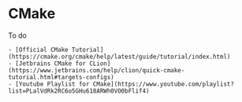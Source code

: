 
# CMake

<Callout type="todo">
    To do

    - [Official CMake Tutorial](https://cmake.org/cmake/help/latest/guide/tutorial/index.html)
    - [Jetbrains CMake for CLion](https://www.jetbrains.com/help/clion/quick-cmake-tutorial.html#targets-configs)
    - [Youtube Playlist for CMake](https://www.youtube.com/playlist?list=PLalVdRk2RC6o5GHu618ARWh0VO0bFlif4)
</Callout>

